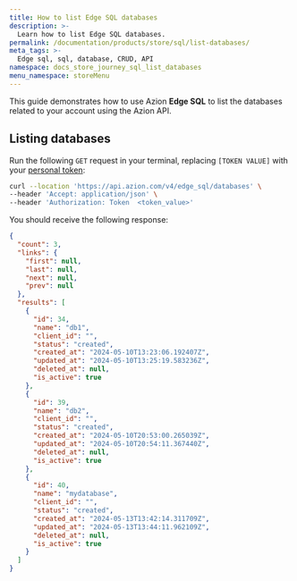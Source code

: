 ```yaml
---
title: How to list Edge SQL databases
description: >-
  Learn how to list Edge SQL databases.
permalink: /documentation/products/store/sql/list-databases/
meta_tags: >-
  Edge sql, sql, database, CRUD, API
namespace: docs_store_journey_sql_list_databases
menu_namespace: storeMenu
---
```


This guide demonstrates how to use Azion **Edge SQL** to list the databases related to your account using the Azion API.

## Listing databases

Run the following `GET` request in your terminal, replacing `[TOKEN VALUE]` with your [personal token](/en/documentation/products/guides/personal-tokens/):

```bash
curl --location 'https://api.azion.com/v4/edge_sql/databases' \
--header 'Accept: application/json' \
--header 'Authorization: Token  <token_value>'
```

You should receive the following response:

```json
{
  "count": 3,
  "links": {
    "first": null,
    "last": null,
    "next": null,
    "prev": null
  },
  "results": [
    {
      "id": 34,
      "name": "db1",
      "client_id": "",
      "status": "created",
      "created_at": "2024-05-10T13:23:06.192407Z",
      "updated_at": "2024-05-10T13:25:19.583236Z",
      "deleted_at": null,
      "is_active": true
    },
    {
      "id": 39,
      "name": "db2",
      "client_id": "",
      "status": "created",
      "created_at": "2024-05-10T20:53:00.265039Z",
      "updated_at": "2024-05-10T20:54:11.367440Z",
      "deleted_at": null,
      "is_active": true
    },
    {
      "id": 40,
      "name": "mydatabase",
      "client_id": "",
      "status": "created",
      "created_at": "2024-05-13T13:42:14.311709Z",
      "updated_at": "2024-05-13T13:44:11.962109Z",
      "deleted_at": null,
      "is_active": true
    }
  ]
}
```

